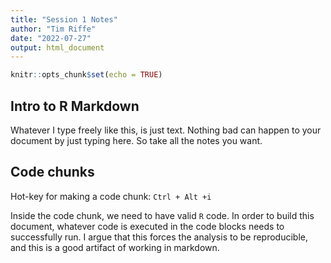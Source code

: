 ```yaml
---
title: "Session 1 Notes"
author: "Tim Riffe"
date: "2022-07-27"
output: html_document
---
```


```r
knitr::opts_chunk$set(echo = TRUE)
```

## Intro to R Markdown

Whatever I type freely like this, is just text. Nothing bad can happen to your document by just typing here. So take all the notes you want.

## Code chunks

Hot-key for making a code chunk: `Ctrl + Alt +i`

Inside the code chunk, we need to have valid `R` code. In order to build this document, whatever code is executed in the code blocks needs to successfully run. I argue that this forces the analysis to be reproducible, and this is a good artifact of working in markdown.
```r

```






